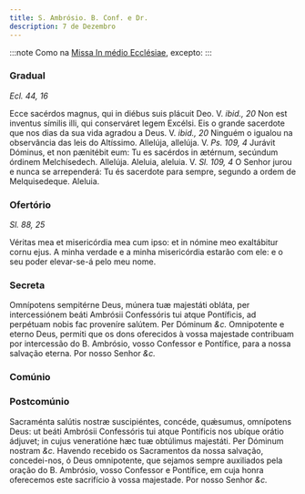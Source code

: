 ```yaml
---
title: S. Ambrósio. B. Conf. e Dr.
description: 7 de Dezembro
---
```


:::note
Como na [Missa In médio Ecclésiae](/missal/comum/13doutores), excepto:
:::


### Gradual

_Ecl. 44, 16_

<div class="grid grid-cols-2 gap-5">
  <span class="text-justify">
    Ecce sacérdos magnus, qui in diébus suis plácuit Deo. V. <em>ibid., 20</em>
    Non est inventus símilis illi, qui conserváret legem Excélsi.
  </span>
  <span class="text-justify">
    Eis o grande sacerdote que nos dias da sua vida agradou a Deus. V.
    <em>ibid., 20</em> Ninguém o igualou na observância das leis do Altíssimo.
  </span>
  <span class="text-justify">
    Allelúja, allelúja. V. <em>Ps. 109, 4</em> Jurávit Dóminus, et non pænitébit
    eum: Tu es sacérdos in ætérnum, secúndum órdinem Melchísedech. Allelúja.
  </span>
  <span class="text-justify">
    Aleluia, aleluia. V. <em>Sl. 109, 4</em> O Senhor jurou e nunca se
    arrependerá: Tu és sacerdote para sempre, segundo a ordem de Melquisedeque.
    Aleluia.
  </span>
</div>

### Ofertório

_Sl. 88, 25_

<div class="grid grid-cols-2 gap-5">
  <span class="text-justify">
    Véritas mea et misericórdia mea cum ipso: et in nómine meo exaltábitur cornu
    ejus.
  </span>
  <span class="text-justify">
    A minha verdade e a minha misericórdia estarão com ele: e o seu poder
    elevar-se-á pelo meu nome.
  </span>
</div>

### Secreta

<div class="grid grid-cols-2 gap-5">
  <span class="text-justify">
    Omnípotens sempitérne Deus, múnera tuæ majestáti obláta, per intercessiónem
    beáti Ambrósii Confessóris tui atque Pontíficis, ad perpétuam nobis fac
    proveníre salútem. Per Dóminum <em>&c.</em>
  </span>
  <span class="text-justify">
    Omnipotente e eterno Deus, permiti que os dons oferecidos à vossa majestade
    contribuam por intercessão do B. Ambrósio, vosso Confessor e Pontífice, para
    a nossa salvação eterna. Por nosso Senhor <em>&c.</em>
  </span>
</div>

### Comúnio

<LinkCard href="/missal/santos/12-06#comúnio" title="S. Nicolau, B. e Conf." />

### Postcomúnio

<div class="grid grid-cols-2 gap-5">
  <span class="text-justify">
    Sacraménta salútis nostræ suscipiéntes, concéde, quǽsumus, omnípotens Deus:
    ut beáti Ambrósii Confessóris tui atque Pontíficis nos ubíque orátio
    ádjuvet; in cujus veneratióne hæc tuæ obtúlimus majestáti. Per Dóminum
    nostram <em>&c.</em>
  </span>
  <span class="text-justify">
    Havendo recebido os Sacramentos da nossa salvação, concedei-nos, ó Deus
    omnipotente, que sejamos sempre auxiliados pela oração do B. Ambrósio, vosso
    Confessor e Pontífice, em cuja honra oferecemos este sacrifício à vossa
    majestade. Por nosso Senhor <em>&c.</em>
  </span>
</div>
